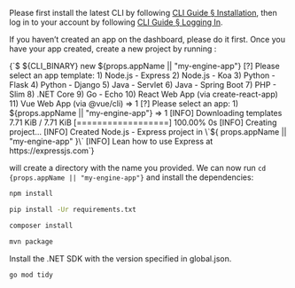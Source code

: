
<Conditional if={!props.noCliSetup}>

Please first install the latest CLI by following [CLI Guide § Installation](/v3/sdk/engine/cli/#installation), then log in to your account by following [CLI Guide § Logging In](/v3/sdk/engine/cli/#logging-in).

</Conditional>

If you haven’t created an app on the dashboard, please do it first. Once you have your app created, create a new project by running <Command suffix=" new" />:

<CodeBlock>
  {`$ ${CLI_BINARY} new ${props.appName || "my-engine-app"}
[?] Please select an app template:
 1) Node.js - Express
 2) Node.js - Koa
 3) Python - Flask
 4) Python - Django
 5) Java - Servlet
 6) Java - Spring Boot
 7) PHP - Slim
 8) .NET Core
 9) Go - Echo
 10) React Web App (via create-react-app)
 11) Vue Web App (via @vue/cli)
 => 1
[?] Please select an app:
 1) ${props.appName || "my-engine-app"}
 => 1
[INFO] Downloading templates 7.71 KiB / 7.71 KiB [==================] 100.00% 0s
[INFO] Creating project...
[INFO] Created Node.js - Express project in \`${
    props.appName || "my-engine-app"
  }\`
[INFO] Lean how to use Express at https://expressjs.com`}
</CodeBlock>

<p>
  <Command suffix=" new" /> will create a directory with the name you provided.
  We can now run <code>cd {props.appName || "my-engine-app"}</code> and install
  the dependencies:
</p>

<EngineRuntimes only={props.only}>
<TabItem value='nodejs'>

```sh
npm install
```

</TabItem>
<TabItem value='python'>

```sh
pip install -Ur requirements.txt
```

</TabItem>
<TabItem value='php'>

```sh
composer install
```

</TabItem>
<TabItem value='java'>

```sh
mvn package
```

</TabItem>
<TabItem value='dotnet'>

Install the .NET SDK with the version specified in global.json.

</TabItem>
<TabItem value='go'>

```sh
go mod tidy
```

</TabItem>
</EngineRuntimes>
